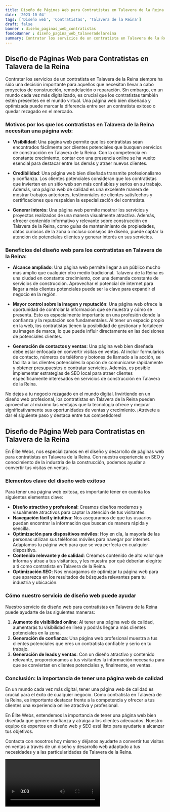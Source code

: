 ```yaml
---
title: Diseño de Páginas Web para Contratistas en Talavera de la Reina
date: '2023-10-04'
tags: ['Diseño web', 'Contratistas', 'Talavera de la Reina']
draft: false
banner : diseño_paginas_web_contratistas
fondoBanner : diseño_pagina_web_talaveradelareina
summary: Contratar los servicios de un contratista en Talavera de la Reina siempre ha sido una decisión importante para aquellos que necesitan llevar a cabo proyectos de construcción, remodelación o reparación. Sin embargo, en un mundo cada vez más digitalizado, es crucial que los contratistas también estén presentes en el mundo virtual. Una página web bien diseñada y optimizada puede marcar la diferencia entre ser un contratista exitoso o quedar rezagado en el mercado.
---
```


## Diseño de Páginas Web para Contratistas en Talavera de la Reina

Contratar los servicios de un contratista en Talavera de la Reina siempre ha sido una decisión importante para aquellos que necesitan llevar a cabo proyectos de construcción, remodelación o reparación. Sin embargo, en un mundo cada vez más digitalizado, es crucial que los contratistas también estén presentes en el mundo virtual. Una página web bien diseñada y optimizada puede marcar la diferencia entre ser un contratista exitoso o quedar rezagado en el mercado.

### Motivos por los que los contratistas en Talavera de la Reina necesitan una página web:

- **Visibilidad**: Una página web permite que los contratistas sean encontrados fácilmente por clientes potenciales que busquen servicios de construcción en Talavera de la Reina. Con la competencia en constante crecimiento, contar con una presencia online se ha vuelto esencial para destacar entre los demás y atraer nuevos clientes.

- **Credibilidad**: Una página web bien diseñada transmite profesionalismo y confianza. Los clientes potenciales consideran que los contratistas que invierten en un sitio web son más confiables y serios en su trabajo. Además, una página web de calidad es una excelente manera de mostrar trabajos anteriores, testimoniales de clientes satisfechos y certificaciones que respalden la especialización del contratista.

- **Generar interés**: Una página web permite mostrar los servicios y proyectos realizados de una manera visualmente atractiva. Además, ofrecer contenido informativo y relevante sobre construcción en Talavera de la Reina, como guías de mantenimiento de propiedades, datos curiosos de la zona o incluso consejos de diseño, puede captar la atención de potenciales clientes y generar interés en sus servicios.

### Beneficios del diseño web para los contratistas en Talavera de la Reina:

- **Alcance ampliado**: Una página web permite llegar a un público mucho más amplio que cualquier otro medio tradicional. Talavera de la Reina es una ciudad en constante crecimiento, con una demanda constante de servicios de construcción. Aprovechar el potencial de internet para llegar a más clientes potenciales puede ser la clave para expandir el negocio en la región.

- **Mayor control sobre la imagen y reputación**: Una página web ofrece la oportunidad de controlar la información que se muestra y cómo se presenta. Esto es especialmente importante en una profesión donde la confianza y la reputación son fundamentales. Al tener un espacio propio en la web, los contratistas tienen la posibilidad de gestionar y fortalecer su imagen de marca, lo que puede influir directamente en las decisiones de potenciales clientes.

- **Generación de contactos y ventas**: Una página web bien diseñada debe estar enfocada en convertir visitas en ventas. Al incluir formularios de contacto, números de teléfono y botones de llamado a la acción, se facilita a los clientes potenciales la opción de comunicarse rápidamente y obtener presupuestos o contratar servicios. Además, es posible implementar estrategias de SEO local para atraer clientes específicamente interesados en servicios de construcción en Talavera de la Reina.

No dejes a tu negocio rezagado en el mundo digital. Invirtiendo en un diseño web profesional, los contratistas en Talavera de la Reina pueden aprovechar al máximo las ventajas que la tecnología ofrece y mejorar significativamente sus oportunidades de ventas y crecimiento. ¡Atrévete a dar el siguiente paso y destaca entre tus competidores!

<GifSeo />

<Cta />

## Diseño de Página Web para Contratistas en Talavera de la Reina

En Élite Webs, nos especializamos en el diseño y desarrollo de páginas web para contratistas en Talavera de la Reina. Con nuestra experiencia en SEO y conocimiento de la industria de la construcción, podemos ayudar a convertir tus visitas en ventas.

### Elementos clave del diseño web exitoso

Para tener una página web exitosa, es importante tener en cuenta los siguientes elementos clave:

- **Diseño atractivo y profesional**: Creamos diseños modernos y visualmente atractivos para captar la atención de tus visitantes.
- **Navegación fácil y intuitiva**: Nos aseguramos de que tus usuarios puedan encontrar la información que buscan de manera rápida y sencilla.
- **Optimización para dispositivos móviles**: Hoy en día, la mayoría de las personas utilizan sus teléfonos móviles para navegar por internet. Adaptamos tu página web para que se vea perfecta en cualquier dispositivo.
- **Contenido relevante y de calidad**: Creamos contenido de alto valor que informa y atrae a tus visitantes, y les muestra por qué deberían elegirte a ti como contratista en Talavera de la Reina.
- **Optimización SEO**: Nos encargamos de optimizar tu página web para que aparezca en los resultados de búsqueda relevantes para tu industria y ubicación.

### Cómo nuestro servicio de diseño web puede ayudar

Nuestro servicio de diseño web para contratistas en Talavera de la Reina puede ayudarte de las siguientes maneras:

1. **Aumento de visibilidad online**: Al tener una página web de calidad, aumentarás tu visibilidad en línea y podrás llegar a más clientes potenciales en la zona.
2. **Generación de confianza**: Una página web profesional muestra a tus clientes potenciales que eres un contratista confiable y serio en tu trabajo.
3. **Generación de leads y ventas**: Con un diseño atractivo y contenido relevante, proporcionamos a tus visitantes la información necesaria para que se conviertan en clientes potenciales y, finalmente, en ventas.

### Conclusión: la importancia de tener una página web de calidad

En un mundo cada vez más digital, tener una página web de calidad es crucial para el éxito de cualquier negocio. Como contratista en Talavera de la Reina, es importante destacar frente a la competencia y ofrecer a tus clientes una experiencia online atractiva y profesional.

En Élite Webs, entendemos la importancia de tener una página web bien diseñada que genere confianza y atraiga a los clientes adecuados. Nuestro equipo de expertos en diseño web y SEO está listo para ayudarte a alcanzar tus objetivos.

Contacta con nosotros hoy mismo y déjanos ayudarte a convertir tus visitas en ventas a través de un diseño y desarrollo web adaptado a tus necesidades y a las particularidades de Talavera de la Reina.

<Video />

<CtaBot job='Contratistas' city='Talavera de la Reina'/>

<Gmaps query='Talavera de la Reina+españa+maps' />